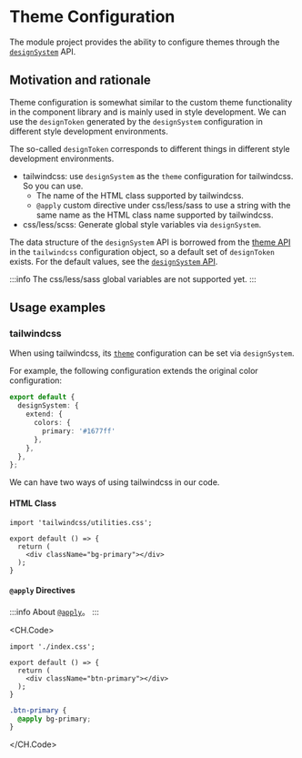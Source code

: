 # Theme Configuration

The module project provides the ability to configure themes through the [`designSystem`](/en/api/design-system) API.

## Motivation and rationale

Theme configuration is somewhat similar to the custom theme functionality in the component library and is mainly used in style development. We can use the `designToken` generated by the `designSystem` configuration in different style development environments.

The so-called `designToken` corresponds to different things in different style development environments.

* tailwindcss: use `designSystem` as the `theme` configuration for tailwindcss. So you can use.
  + The name of the HTML class supported by tailwindcss.
  + `@apply` custom directive under css/less/sass to use a string with the same name as the HTML class name supported by tailwindcss.
* css/less/scss: Generate global style variables via `designSystem`.


The data structure of the `designSystem` API is borrowed from the [theme API](https://tailwindcss.com/docs/theme) in the `tailwindcss` configuration object, so a default set of `designToken` exists. For the default values, see the [`designSystem` API](/zh/api/design-system).

:::info
The css/less/sass global variables are not supported yet.
:::

## Usage examples

### tailwindcss

When using tailwindcss, its [`theme`](https://v2.tailwindcss.com/docs/theme#extending-the-default-theme) configuration can be set via `designSystem`.

For example, the following configuration extends the original color configuration:

``` ts ./modern.config.ts
export default {
  designSystem: {
    extend: {
      colors: {
        primary: '#1677ff'
      },
    },
  },
};
```

We can have two ways of using tailwindcss in our code.

#### HTML Class

``` tsx ./src/index.tsx
import 'tailwindcss/utilities.css';

export default () => {
  return (
    <div className="bg-primary"></div>
  );
}
```

#### `@apply` Directives

:::info
About [`@apply`](https://tailwindcss.com/docs/functions-and-directives#apply)。
:::

<CH.Code>

``` tsx ./src/index.tsx
import './index.css';

export default () => {
  return (
    <div className="btn-primary"></div>
  );
}
```

``` css ./src/index.css
.btn-primary {
  @apply bg-primary;
}
```

</CH.Code>
